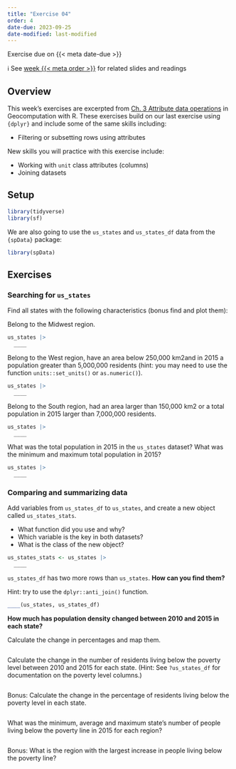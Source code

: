```yaml
---
title: "Exercise 04"
order: 4
date-due: 2023-09-25
date-modified: last-modified
---
```


::: {.callout-important appearance="minimal" icon="true"}
Exercise due on {{< meta date-due >}}
:::

ℹ️ See [week
{{< meta order >}}](https://bldgspatialdata.github.io/website/weeks/week_0%7B%7B%3C%20meta%20order%20%3E%7D%7D.html)
for related slides and readings

## Overview

This week's exercises are excerpted from [Ch. 3 Attribute data operations](https://r.geocompx.org/attr) in Geocomputation with R. These exercises build on our last exercise using `{dplyr}` and include some of the same skills including:

- Filtering or subsetting rows using attributes

New skills you will practice with this exercise include:

- Working with `unit` class attributes (columns)
- Joining datasets

## Setup

```r
library(tidyverse)
library(sf)
```

We are also going to use the `us_states` and `us_states_df` data from the `{spData}` package:

```r
library(spData)
```

## Exercises

### Searching for `us_states`

Find all states with the following characteristics (bonus find and plot
them):

Belong to the Midwest region.

```r
us_states |> 
  ____
```

Belong to the West region, have an area below 250,000 km2and in 2015 a
population greater than 5,000,000 residents (hint: you may need to use
the function `units::set_units()` or `as.numeric()`).

```r
us_states |> 
  ____
```

Belong to the South region, had an area larger than 150,000 km2 or a
total population in 2015 larger than 7,000,000 residents.

```r
us_states |> 
  ____
```

What was the total population in 2015 in the `us_states` dataset? What
was the minimum and maximum total population in 2015?

```r
us_states |> 
  ____
```

### Comparing and summarizing data

Add variables from `us_states_df` to `us_states`, and create a new
object called `us_states_stats`.

-   What function did you use and why?
-   Which variable is the key in both datasets?
-   What is the class of the new object?

```r
us_states_stats <- us_states |> 
  ____
```

`us_states_df` has two more rows than `us_states`. **How can you find
them?**

Hint: try to use the `dplyr::anti_join()` function.

```r
____(us_states, us_states_df)
```

**How much has population density changed between 2010 and 2015 in each
state?**

Calculate the change in percentages and map them.

```r

```

Calculate the change in the number of residents living below the poverty level between 2010 and 2015 for each state. (Hint: See `?us_states_df` for documentation on the poverty level columns.)

```r

```

Bonus: Calculate the change in the percentage of residents living below the poverty level in each state.

```r

```


What was the minimum, average and maximum state’s number of people living below the poverty line in 2015 for each region?

```r

```

Bonus: What is the region with the largest increase in people living below the poverty line?

```r

```


